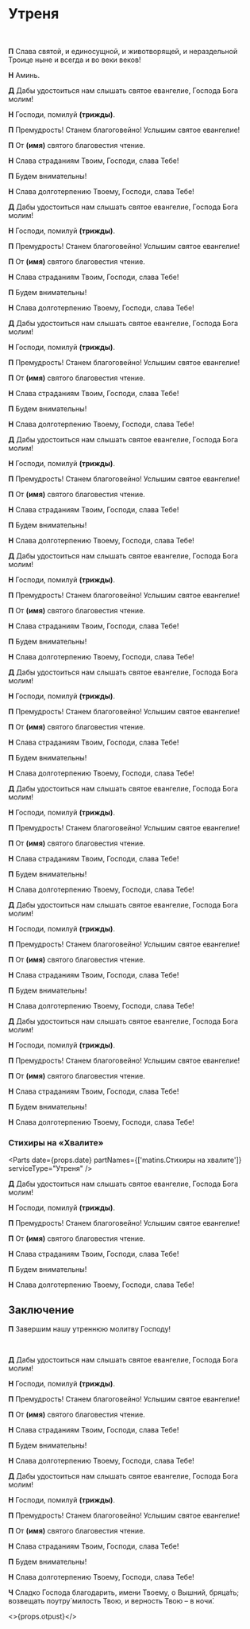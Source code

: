 

<span id="nachalo" />

# Утреня

<br />

**П** Слава святой, и единосущной, и животворящей, и нераздельной Троице ныне и всегда и во веки веков!

**Н** Аминь.

<MdxLoader src="Matins/VelikayaEktenia" lang={props.lang} />

<MdxLoader src="Matins/Prayer1" lang={props.lang} />

<MdxLoader src="Matins/Aliluja4" lang={props.lang} />

<MdxLoader src="Shared/TroparionPassion2" lang={props.lang} />

**Д** Дабы удостоиться нам слышать святое евангелие, Господа Бога молим!

**Н** Господи, помилуй **(трижды)**.

**П** Премудрость! Станем благоговейно! Услышим святое евангелие!

**П** От **(имя)** святого благовестия чтение.

**Н** Слава страданиям Твоим, Господи, слава Тебе!

**П** Будем внимательны!

<div>
    <ReadingsForService readingsForService={{ 'Великой Пятницы': ['Ин., 46 зач., XIII, 31 - XVIII, 1.'] }} />
</div>

**Н** Слава долготерпению Твоему, Господи, слава Тебе!

<MdxLoader src="Matins/AntifonyVelPiat3" lang={props.lang} />

**Д** Дабы удостоиться нам слышать святое евангелие, Господа Бога молим!

**Н** Господи, помилуй **(трижды)**.

**П** Премудрость! Станем благоговейно! Услышим святое евангелие!

**П** От **(имя)** святого благовестия чтение.

**Н** Слава страданиям Твоим, Господи, слава Тебе!

**П** Будем внимательны!

<div>
    <ReadingsForService readingsForService={{ 'Великой Пятницы': ['Ин., 58 зач., XVIII, 1-28.'] }} />
</div>

**Н** Слава долготерпению Твоему, Господи, слава Тебе!

<MdxLoader src="Matins/AntifonyVelPiat6" lang={props.lang} />

**Д** Дабы удостоиться нам слышать святое евангелие, Господа Бога молим!

**Н** Господи, помилуй **(трижды)**.

**П** Премудрость! Станем благоговейно! Услышим святое евангелие!

**П** От **(имя)** святого благовестия чтение.

**Н** Слава страданиям Твоим, Господи, слава Тебе!

**П** Будем внимательны!

<div>
    <ReadingsForService readingsForService={{ 'Великой Пятницы': ['Мф., 109 зач., XXVI, 57-75.'] }} />
</div>

**Н** Слава долготерпению Твоему, Господи, слава Тебе!

<MdxLoader src="Matins/AntifonyVelPiat9" lang={props.lang} />

**Д** Дабы удостоиться нам слышать святое евангелие, Господа Бога молим!

**Н** Господи, помилуй **(трижды)**.

**П** Премудрость! Станем благоговейно! Услышим святое евангелие!

**П** От **(имя)** святого благовестия чтение.

**Н** Слава страданиям Твоим, Господи, слава Тебе!

**П** Будем внимательны!

<div>
    <ReadingsForService readingsForService={{ 'Великой Пятницы': ['Ин., 59 зач., XVIII, 28 - XIX, 16.'] }} />
</div>

**Н** Слава долготерпению Твоему, Господи, слава Тебе!

<MdxLoader src="Matins/AntifonyVelPiat12" lang={props.lang} />

**Д** Дабы удостоиться нам слышать святое евангелие, Господа Бога молим!

**Н** Господи, помилуй **(трижды)**.

**П** Премудрость! Станем благоговейно! Услышим святое евангелие!

**П** От **(имя)** святого благовестия чтение.

**Н** Слава страданиям Твоим, Господи, слава Тебе!

**П** Будем внимательны!

<div>
    <ReadingsForService readingsForService={{ 'Великой Пятницы': ['Мф., 111 зач., XXVII, 3-32.'] }} />
</div>

**Н** Слава долготерпению Твоему, Господи, слава Тебе!

<MdxLoader src="Matins/AntifonyVelPiat15" lang={props.lang} />

**Д** Дабы удостоиться нам слышать святое евангелие, Господа Бога молим!

**Н** Господи, помилуй **(трижды)**.

**П** Премудрость! Станем благоговейно! Услышим святое евангелие!

**П** От **(имя)** святого благовестия чтение.

**Н** Слава страданиям Твоим, Господи, слава Тебе!

**П** Будем внимательны!

<div>
    <ReadingsForService readingsForService={{ 'Великой Пятницы': ['Мк., 67 зач., XV, 16-32.'] }} />
</div>

**Н** Слава долготерпению Твоему, Господи, слава Тебе!

<MdxLoader src="Shared/Blazhenstva" lang={props.lang} />

<Prokimens day={props.day} date={props.date} />

**Д** Дабы удостоиться нам слышать святое евангелие, Господа Бога молим!

**Н** Господи, помилуй **(трижды)**.

**П** Премудрость! Станем благоговейно! Услышим святое евангелие!

**П** От **(имя)** святого благовестия чтение.

**Н** Слава страданиям Твоим, Господи, слава Тебе!

**П** Будем внимательны!

<div>
    <ReadingsForService readingsForService={{ 'Великой Пятницы': ['Мф., 113 зач., XXVII, 33-54.'] }} />
</div>

**Н** Слава долготерпению Твоему, Господи, слава Тебе!

<MdxLoader src="Matins/Prayer10" lang={props.lang} />

<Psalm50 lang={props.lang} />

**Д** Дабы удостоиться нам слышать святое евангелие, Господа Бога молим!

**Н** Господи, помилуй **(трижды)**.

**П** Премудрость! Станем благоговейно! Услышим святое евангелие!

**П** От **(имя)** святого благовестия чтение.

**Н** Слава страданиям Твоим, Господи, слава Тебе!

**П** Будем внимательны!

<div>
    <ReadingsForService readingsForService={{ 'Великой Пятницы': ['Лк., 111 зач., XXIII, 32-49.'] }} />
</div>

**Н** Слава долготерпению Твоему, Господи, слава Тебе!

<MdxLoader src="Matins/PassionFridayCanon" lang={props.lang} />

<MdxLoader src="Matins/Prayer11" lang={props.lang} />

<Exapostilari date={props.date} />

**Д** Дабы удостоиться нам слышать святое евангелие, Господа Бога молим!

**Н** Господи, помилуй **(трижды)**.

**П** Премудрость! Станем благоговейно! Услышим святое евангелие!

**П** От **(имя)** святого благовестия чтение.

**Н** Слава страданиям Твоим, Господи, слава Тебе!

**П** Будем внимательны!

<div>
    <ReadingsForService readingsForService={{ 'Великой Пятницы': ['Ин., 61 зач., XIX, 25-37.'] }} />
</div>

**Н** Слава долготерпению Твоему, Господи, слава Тебе!

<MdxLoader src="Matins/HvalitniePsalmi" lang={props.lang} />

### Стихиры на «Хвалите»

<Parts date={props.date} partNames={['matins.Cтихиры на хвалите']} serviceType="Утреня" />

**Д** Дабы удостоиться нам слышать святое евангелие, Господа Бога молим!

**Н** Господи, помилуй **(трижды)**.

**П** Премудрость! Станем благоговейно! Услышим святое евангелие!

**П** От **(имя)** святого благовестия чтение.

**Н** Слава страданиям Твоим, Господи, слава Тебе!

**П** Будем внимательны!

<div>
    <ReadingsForService readingsForService={{ 'Великой Пятницы': ['Мк., 69 зач., XV, 43-47.'] }} />
</div>

**Н** Слава долготерпению Твоему, Господи, слава Тебе!

<MdxLoader src="Matins/SlavoslovieLent" lang={props.lang} short={props.isEasterOffsetRange(-2)} />

## Заключение

**П** Завершим нашу утреннюю молитву Господу!

<MdxLoader src="Matins/Prayer12" lang={props.lang} />
<br />
<MdxLoader src="Matins/PrayerGlavopriklonnaja" lang={props.lang} />

**Д** Дабы удостоиться нам слышать святое евангелие, Господа Бога молим!

**Н** Господи, помилуй **(трижды)**.

**П** Премудрость! Станем благоговейно! Услышим святое евангелие!

**П** От **(имя)** святого благовестия чтение.

**Н** Слава страданиям Твоим, Господи, слава Тебе!

**П** Будем внимательны!

<div>
    <ReadingsForService readingsForService={{ 'Великой Пятницы': ['Ин., 62 зач., XIX, 38-42.'] }} />
</div>

**Н** Слава долготерпению Твоему, Господи, слава Тебе!

<MdxLoader src="Matins/PassionFridayStihiriNaStihah" lang={props.lang} />

**Д** Дабы удостоиться нам слышать святое евангелие, Господа Бога молим!

**Н** Господи, помилуй **(трижды)**.

**П** Премудрость! Станем благоговейно! Услышим святое евангелие!

**П** От **(имя)** святого благовестия чтение.

**Н** Слава страданиям Твоим, Господи, слава Тебе!

**П** Будем внимательны!

<div>
    <ReadingsForService readingsForService={{ 'Великой Пятницы': ['Мф., 114 зач., XXVII, 62-66.'] }} />
</div>

**Н** Слава долготерпению Твоему, Господи, слава Тебе!

**Ч** Сладко Господа благодарить, имени Твоему, о Вышний, бряца́ть; возвещать поутру́ милость Твою, и верность Твою – в ночи́.

<MdxLoader src="Shared/STrisvatogo" lang={props.lang} />

<MdxLoader src="Matins/TropProrPassionFriday" lang={props.lang} />

<MdxLoader src="Shared/SugubajaKratkaja" lang={props.lang} />

<>{props.otpust}</>
